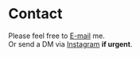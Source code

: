# Contact

Please feel free to [E-mail](mailto:dillonzzang@gmail.com) me.  
Or send a DM via [Instagram](https://instagram.com/dillonzzang "only in urgent cases") **if urgent**.